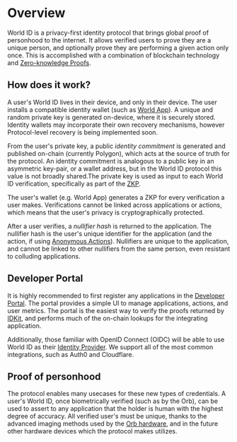 # Overview

World ID is a privacy-first identity protocol that brings global proof of personhood to the internet. It allows verified users to prove they are a unique person, and optionally prove they are performing a given action only once. This is accomplished with a combination of blockchain technology and [Zero-knowledge Proofs](/advanced/zero-knowledge-proofs).

## How does it work?

A user's World ID lives in their device, and only in their device. The user installs a compatible identity wallet (such as [World App](https://worldcoin.org/download)). A unique and random private key is generated on-device, where it is securely stored. Identity wallets may incorporate their own recovery mechanisms, however Protocol-level recovery is being implemented soon.

From the user's private key, a public _identity commitment_ is generated and published on-chain (currently Polygon), which acts at the source of truth for the protocol. An identity commitment is analogous to a public key in an asymmetric key-pair, or a wallet address, but in the World ID protocol this value is not broadly shared.The private key is used as input to each World ID verification, specifically as part of the [ZKP](/advanced/zero-knowledge-proofs).

The user's wallet (e.g. World App) generates a ZKP for every verification a user makes. Verifications cannot be linked across applications or actions, which means that the user's privacy is cryptographically protected.

After a user verifies, a _nullifier hash_ is returned to the application. The nullifier hash is the user's unique identifier for the application (and the action, if using [Anonymous Actions](/id/anonymous-actions)). Nullifiers are unique to the application, and cannot be linked to other nullifiers from the same person, even resistant to colluding applications.

## Developer Portal

It is highly recommended to first register any applications in the [Developer Portal](https://developer.worldcoin.org). The portal provides a simple UI to manage applications, actions, and user metrics. The portal is the easiest way to verify the proofs returned by [IDKit](/idkit), and performs much of the on-chain lookups for the integrating application.

Additionally, those familiar with OpenID Connect (OIDC) will be able to use World ID as their [Identity Provider](/id/sign-in). We support all of the most common integrations, such as Auth0 and Cloudflare.

## Proof of personhood

The protocol enables many usecases for these new types of credentials. A user's World ID, once biometrically verified (such as by the Orb), can be used to assert to any application that the holder is human with the highest degree of accuracy. All verified user's must be unique, thanks to the advanced imaging methods used by the [Orb hardware](https://github.com/worldcoin/orb-hardware), and in the future other hardware devices which the protocol makes utilizes.
